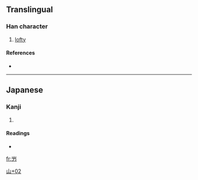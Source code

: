 ==Translingual==

===Han character===
{{Han char|rn=46|rad=山|as=02|sn=5|four=|canj=山尸竹 (USH)}}

# [[lofty]]

====References====
* {{Han ref|kx=0307.131|hdz=10760.161|uh=5C76|ud=23670}}

----

==Japanese==

===Kanji===
{{ja-kanji|grade=|rs=山02}}

# {{defn|Japanese}}

====Readings====
* {{ja-readings|on=|kun=[[なた]] (nata)}}

[[Category:Japanese-only CJKV Characters|山+02]]

[[fr:屶]]